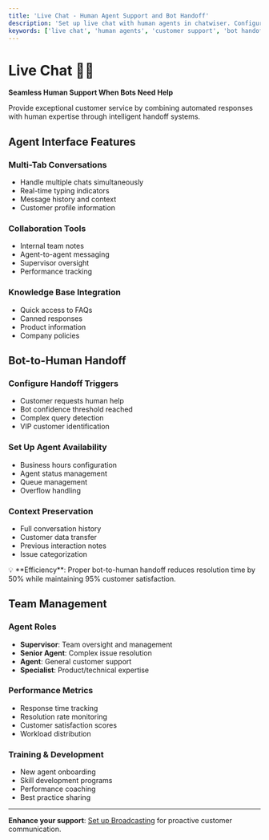 ```yaml
---
title: 'Live Chat - Human Agent Support and Bot Handoff'
description: 'Set up live chat with human agents in chatwiser. Configure bot-to-human handoff, team management, and customer support workflows.'
keywords: ['live chat', 'human agents', 'customer support', 'bot handoff', 'team management', 'chat support']
---
```



# Live Chat 👨‍💼

**Seamless Human Support When Bots Need Help**

Provide exceptional customer service by combining automated responses with human expertise through intelligent handoff systems.

## Agent Interface Features

### Multi-Tab Conversations
- Handle multiple chats simultaneously
- Real-time typing indicators
- Message history and context
- Customer profile information

### Collaboration Tools
- Internal team notes
- Agent-to-agent messaging
- Supervisor oversight
- Performance tracking

### Knowledge Base Integration
- Quick access to FAQs
- Canned responses
- Product information
- Company policies

## Bot-to-Human Handoff


### Configure Handoff Triggers
- Customer requests human help
- Bot confidence threshold reached
- Complex query detection
- VIP customer identification

### Set Up Agent Availability
- Business hours configuration
- Agent status management
- Queue management
- Overflow handling

### Context Preservation
- Full conversation history
- Customer data transfer
- Previous interaction notes
- Issue categorization


<Info>
💡 **Efficiency**: Proper bot-to-human handoff reduces resolution time by 50% while maintaining 95% customer satisfaction.
</Info>

## Team Management

### Agent Roles
- **Supervisor**: Team oversight and management
- **Senior Agent**: Complex issue resolution
- **Agent**: General customer support
- **Specialist**: Product/technical expertise

### Performance Metrics
- Response time tracking
- Resolution rate monitoring
- Customer satisfaction scores
- Workload distribution

### Training & Development
- New agent onboarding
- Skill development programs
- Performance coaching
- Best practice sharing

---

**Enhance your support**: [Set up Broadcasting](/en/communication/broadcasting) for proactive customer communication.

